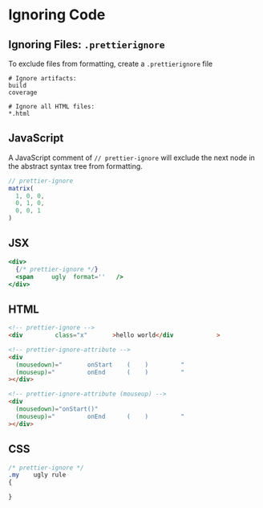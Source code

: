 # Ignoring Code

## Ignoring Files: `.prettierignore`

To exclude files from formatting, create a `.prettierignore` file

```
# Ignore artifacts:
build
coverage

# Ignore all HTML files:
*.html
```


## JavaScript

A JavaScript comment of `// prettier-ignore` will exclude the next node in the abstract syntax tree from formatting.

```js
// prettier-ignore
matrix(
  1, 0, 0,
  0, 1, 0,
  0, 0, 1
)
```


## JSX

```jsx
<div>
  {/* prettier-ignore */}
  <span     ugly  format=''   />
</div>
```

## HTML

```html
<!-- prettier-ignore -->
<div         class="x"       >hello world</div            >

<!-- prettier-ignore-attribute -->
<div
  (mousedown)="       onStart    (    )         "
  (mouseup)="         onEnd      (    )         "
></div>

<!-- prettier-ignore-attribute (mouseup) -->
<div
  (mousedown)="onStart()"
  (mouseup)="         onEnd      (    )         "
></div>
```


## CSS

```css
/* prettier-ignore */
.my    ugly rule
{

}
```